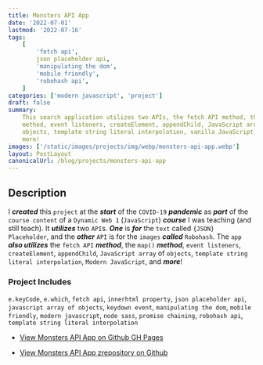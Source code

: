 ```yaml
---
title: Monsters API App
date: '2022-07-01'
lastmod: '2022-07-16'
tags:
    [
        'fetch api',
        json placeholder api,
        'manipulating the dom',
        'mobile friendly',
        'robohash api',
    ]
categories: ['modern javascript', 'project']
draft: false
summary:
    This search application utilizes two APIs, the fetch API method, the map()
    method, event listeners, createElement, appendChild, JavaScript array of
    objects, template string literal interpolation, vanilla JavaScript, and
    more!
images: ['/static/images/projects/img/webp/monsters-api-app.webp']
layout: PostLayout
canonicalUrl: /blog/projects/monsters-api-app
---
```


<Interglobalmedia
	src="/static/images/projects/img/webp/monsters-api-app.webp"
	author="Maria D. Campbell"
	alt="Monsters API App"
	srcUrl="/static/images/projects/img/webp/monsters-api-app.webp"
	authorUrl="/about"
/>

## Description

I **_created_** this `project` at the **_start_** of the `COVID-19`
**_pandemic_** as **_part_** of the `course content` of a `Dynamic Web 1`
(`JavaScript`) **_course_** I was teaching (and still teach). It **_utilizes_**
two `API`s. **_One_** is **_for_** the `text` called `{JSON} Placeholder`, and
the **_other_** `API` is for the `images` **_called_** `Robohash`. The `app`
**_also utilizes_** the `fetch API` **_method_**, the `map()` **_method_**,
`event listeners`, `createElement`, `appendChild`, `JavaScript array` of
`objects`, `template string literal interpolation`, `Modern JavaScript`, and
**_more_**!

### Project Includes

`e.keyCode`, `e.which`, `fetch api`, `innerhtml property`,
`json placeholder api`, `javascript array of objects`, `keydown event`,
`manipulating the dom`, `mobile friendly`, `modern javascript`, `node sass`,
`promise chaining`, `robohash api`, `template string literal interpolation`

-   [View Monsters API App on Github GH Pages](https://interglobalmedia.github.io/monsters-api/)

-   [View Monsters API App zrepository on Github](https://github.com/interglobalmedia/monsters-api)
